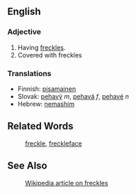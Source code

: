 ==English==
===Adjective===
# Having [[freckle|freckles]].
# Covered with freckles

===Translations===
*Finnish: [[pisamainen]]
*Slovak: [[pehavý]] ''m'', [[pehavá]] ''f'', [[pehavé]] ''n''
*Hebrew: [[nemashim]]

==Related Words==
: [[freckle]], [[freckleface]]

==See Also==
: [[en:freckles|Wikipedia article on freckles]]
